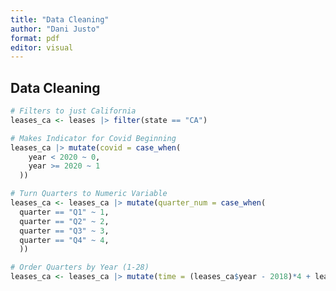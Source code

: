 ```yaml
---
title: "Data Cleaning"
author: "Dani Justo"
format: pdf
editor: visual
---
```

## Data Cleaning

```r
# Filters to just California
leases_ca <- leases |> filter(state == "CA")

# Makes Indicator for Covid Beginning 
leases_ca |> mutate(covid = case_when(
    year < 2020 ~ 0,
    year >= 2020 ~ 1
  ))

# Turn Quarters to Numeric Variable
leases_ca <- leases_ca |> mutate(quarter_num = case_when(
  quarter == "Q1" ~ 1,
  quarter == "Q2" ~ 2,
  quarter == "Q3" ~ 3,
  quarter == "Q4" ~ 4,
  ))

# Order Quarters by Year (1-28)
leases_ca <- leases_ca |> mutate(time = (leases_ca$year - 2018)*4 + leases_ca$quarter_num)
```

